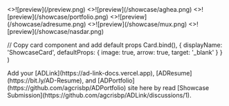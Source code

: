 
<Cards>
  <ShowcaseCard title="ADLink" href="https://adlink.vercel.app">
    <>![preview](/preview.png)</>
  </ShowcaseCard>
  
  <ShowcaseCard title="Aghea" href="https://bio-aghea.vercel.app">
    <>![preview](/showcase/aghea.png)</>
  </ShowcaseCard>
  
  <ShowcaseCard title="ADPortfolio" href="https://agheabiz.vercel.app">
    <>![preview](/showcase/portfolio.png)</>
  </ShowcaseCard>
  
  <ShowcaseCard title="ADResume" href="https://about-agcrisbp.vercel.app/">
    <>![preview](/showcase/adresume.png)</>
  </ShowcaseCard>
  
  <ShowcaseCard title="Muxenrico" href="https://muxenrico.vercel.app">
    <>![preview](/showcase/mux.png)</>
  </ShowcaseCard>
  
  <ShowcaseCard title="Nasi Darurat" href="https://nasidarurat.vercel.app">
    <>![preview](/showcase/nasdar.png)</>
  </ShowcaseCard>
</Cards>

  // Copy card component and add default props
  Card.bind(),
  {
    displayName: 'ShowcaseCard',
    defaultProps: {
      image: true,
      arrow: true,
      target: '_blank'
    }
  }
)

<style global jsx>{`
  img {
    aspect-ratio: 12/6.3;
    object-fit: cover;
  }
`}</style>

<Callout>
Add your [ADLink](https://ad-link-docs.vercel.app), [ADResume](https://bit.ly/AD-Resume), and [ADPortfolio](https://github.com/agcrisbp/ADPortfolio) site here by read [Showcase Submission](https://github.com/agcrisbp/ADLink/discussions/1).
</Callout>